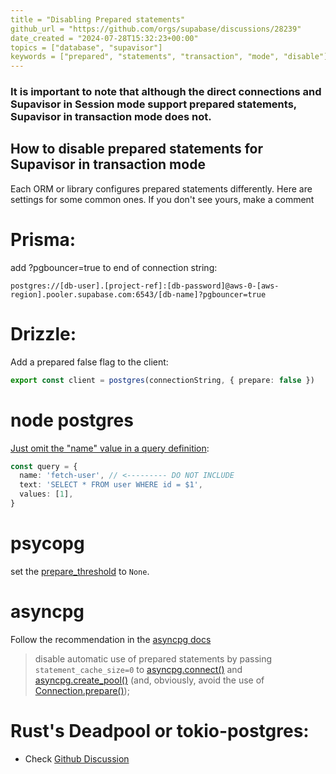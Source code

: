 ```yaml
---
title = "Disabling Prepared statements"
github_url = "https://github.com/orgs/supabase/discussions/28239"
date_created = "2024-07-28T15:32:23+00:00"
topics = ["database", "supavisor"]
keywords = ["prepared", "statements", "transaction", "mode", "disable"]
---
```


### It is important to note that although the direct connections and Supavisor in Session mode support prepared statements, Supavisor in transaction mode does not.

## How to disable prepared statements for Supavisor in transaction mode

Each ORM or library configures prepared statements differently. Here are settings for some common ones. If you don't see yours, make a comment

# Prisma:

add ?pgbouncer=true to end of connection string:

```
postgres://[db-user].[project-ref]:[db-password]@aws-0-[aws-region].pooler.supabase.com:6543/[db-name]?pgbouncer=true
```

# Drizzle:

Add a prepared false flag to the client:

```ts
export const client = postgres(connectionString, { prepare: false })
```

# node postgres

[Just omit the "name" value in a query definition](https://node-postgres.com/features/queries#prepared-statements):

```ts
const query = {
  name: 'fetch-user', // <--------- DO NOT INCLUDE
  text: 'SELECT * FROM user WHERE id = $1',
  values: [1],
}
```

# psycopg

set the [prepare_threshold](https://www.psycopg.org/psycopg3/docs/api/connections.html#psycopg.Connection.prepare_threshold) to `None`.

# asyncpg

Follow the recommendation in the [asyncpg docs](https://magicstack.github.io/asyncpg/current/faq.html#why-am-i-getting-prepared-statement-errors)

> disable automatic use of prepared statements by passing `statement_cache_size=0` to [asyncpg.connect()](https://magicstack.github.io/asyncpg/current/api/index.html#asyncpg.connection.connect) and [asyncpg.create_pool()](https://magicstack.github.io/asyncpg/current/api/index.html#asyncpg.pool.create_pool) (and, obviously, avoid the use of [Connection.prepare()](https://magicstack.github.io/asyncpg/current/api/index.html#asyncpg.connection.Connection.prepare));

# Rust's Deadpool or tokio-postgres:

- Check [Github Discussion](https://github.com/bikeshedder/deadpool/issues/340#event-13642472475)
